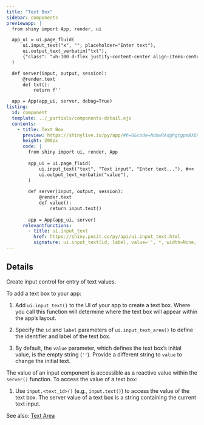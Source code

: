 ```yaml
---
title: "Text Box"
sidebar: components 
previewapp: |
  from shiny import App, render, ui

  app_ui = ui.page_fluid(
      ui.input_text("x", "", placeholder="Enter text"),
      ui.output_text_verbatim("txt"),
      {"class": "vh-100 d-flex justify-content-center align-items-center px-4"}
  )

  def server(input, output, session):
      @render.text
      def txt():
          return f''

  app = App(app_ui, server, debug=True)
listing:
  id: component
  template: ../_partials/components-detail.ejs
  contents:
    - title: Text Box
      preview: https://shinylive.io/py/app/#h=0&code=NobwRAdghgtgpmAXGKAHVA6VBPMAaMAYwHsIAXOcpMAMwCdiYACAZwAsBLCbJjmVYnTJMArhzxM6lACZw6EgILoAOhFVpUAfTFMAvKI5YoAcziaaAGzHSAFKqYODGLqhFlNFAB5k7YL2WV8JkDAiUCAUXI5Jn8MOMCASgwoaWlNQgsoFhZfVDIAWgBWJhhPfKg3Yhi4b3zCSgo6RLx7RzEMYjdXd39NADc5ACMoMj5fPqgrOGbWhxBAjKyWQMRgsD62fIBGAAYdpgArERZRmmw60gpyOoboyY5jCHyOChgWG6i6JlQywsCAX1USRSaUW2V8MHOFTIVX8H0aiVUqlkNFYcgGdBsLjcEk6ZG6EhYcGyHFICUQsyYAAE8d1KVSpBBZHQMP5KSimBMpjZyZTHJI4GQRHQILwIN1WTUfAkkdB0HomEpUDYNNpxGi6BiEmB-gBdIA
      height: 200px
      code: |
        from shiny import ui, render, App
        
        app_ui = ui.page_fluid(
            ui.input_text("text", "Text input", "Enter text..."), #<<
            ui.output_text_verbatim("value"),
        )
        
        def server(input, output, session):
            @render.text
            def value():
                return input.text()
        
        app = App(app_ui, server)
      relevantfunctions:
        - title: ui.input_text
          href: https://shiny.posit.co/py/api/ui.input_text.html
          signature: ui.input_text(id, label, value='', *, width=None, placeholder=None, autocomplete='off', spellcheck=None)
---
```


:::{#component}
:::

## Details

Create input control for entry of text values.

To add a text box to your app:

  1. Add `ui.input_text()` to the UI of your app to create a text box. Where you call this function will determine where the text box will appear within the app's layout. 

  2. Specify the `id` and `label` parameters of `ui.input_text_area()` to define the identifier and label of the text box. 

  3. By default, the `value` parameter, which defines the text box's initial value, is the empty string (`''`). Provide a different string to `value` to change the initial text.

The value of an input component is accessible as a reactive value within the `server()` function. To access the value of a text box:

  1. Use `input.<text_id>()` (e.g., `input.text()`) to access the value of the text box. The server value of a text box is a string containing the current text input.
        
See also: [Text Area](text-area.qmd)